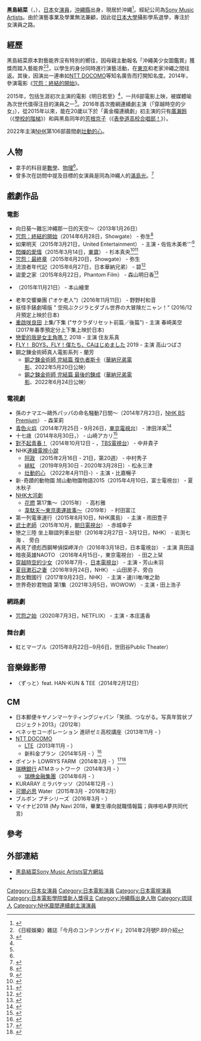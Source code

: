 {{noteTA
|G1=JP}}
{{藝人
| 類型 = 女演員
| 圖片 = 
| 圖片尺寸 = 
| 圖片簡介 = 
| 本名 = 
| 英文名 = 
| 外文名 = 黒島 結菜
| 外文 = 日文
| 綽號 = 
| 出生日期 = {{birth_date_and _age|1997|3|15}}
| 出生地點 = {{JPN}}[[沖繩縣|沖繩縣]][[糸滿市|糸滿市]]
| 逝世日期 = 
| 逝世地點 = 
| 籍貫 = [[沖繩縣|沖繩縣]]
| 國籍 = {{JPN}}
| 職業 = [[演員|演員]]
| 教育程度 = 
| 宗教信仰 = 
| 父母 = 
| 配偶 = 
| 兒女 = 
| 出道日期 = {{start date and age|2012}}
| 唱片公司 = 
| 經紀公司 = [[Sony_Music_Artists|Sony Music Artists]]
| imdb = 6410316
| awards = 
| 網站 = [http://yuinakuroshima.com/ 官方網站]
}}
{{japanese|japanese=黒島 結菜|kana=くろしま ゆいな|romaji=Kuroshima Yuina}}
'''黑島結菜'''（{{Lang-ja|黒島 結菜}}，{{bd|1997年|3月15日|||Kuroshima Yuina}}），[[日本|日本]]女[[演員|演員]]，[[沖繩縣|沖繩縣]]出身，現居於沖繩<ref name="talentsearch">{{Cite web |url=http://www.talentsearch.jp/column/%E9%BB%92%E5%B3%B6%E7%B5%90%E8%8F%9C%EF%BC%88%E3%81%8F%E3%82%8D%E3%81%97%E3%81%BE%E3%83%BB%E3%82%86%E3%81%84%E3%81%AA%EF%BC%89.html |title=次世代注目女優 黑島結菜 |accessdate=2014-10-19 |archive-date=2014-10-19 |archive-url=https://web.archive.org/web/20141019122805/http://www.talentsearch.jp/column/%E9%BB%92%E5%B3%B6%E7%B5%90%E8%8F%9C%EF%BC%88%E3%81%8F%E3%82%8D%E3%81%97%E3%81%BE%E3%83%BB%E3%82%86%E3%81%84%E3%81%AA%EF%BC%89.html |dead-url=no }}</ref>。經紀公司為[[Sony_Music_Artists|Sony Music Artists]]。由於演藝事業及學業無法兼顧，因此從[[日本大學|日本大學]]攝影學系退學，專注於女演員之路。

== 經歷 ==
黑島結菜原本對藝能界沒有特別的嚮往，因母親主動報名「沖繩美少女圖鑑賞」獲獎而踏入藝能界<ref name="nikkeienter">《日經娛樂》雜誌「今月のコンテンツガイド」2014年2月號P.89介紹</ref><ref>{{Cite web |url=http://news.walkerplus.com/article/63088/ |title=【映画美少女】黒島結菜に聞く15の質問 |accessdate=2015-08-13 |archive-date=2015-08-16 |archive-url=https://web.archive.org/web/20150816003545/http://news.walkerplus.com/article/63088/ |dead-url=no }}</ref>，以學生的身分同時進行演藝活動，在[[東京|東京]]和老家沖繩之間往返。其後，因演出一連串如[[NTT_DOCOMO|NTT DOCOMO]]等知名廣告而打開知名度。2014年，參演電影《[[咒怨#戲院版電影|咒怨：終結的開始]]》。

2015年，包括生涯初次主演的電影《明日若至》<ref name="girlsnews"/>，一共6部電影上映，被媒體喻為次世代值得注目的演員之一<ref name="talentsearch"/>。2016年首次擔綱連續劇主演（「穿越時空的少女」），從2015年以來，能在20歲以下於「黃金檔連續劇」初主演的只有[[廣瀨鈴|廣瀨鈴]]（《[[學校的階梯|學校的階梯]]》）和與黑島同年的[[芳根京子|芳根京子]]（《[[表參道高校合唱部！|表參道高校合唱部！]]》）。

2022年主演[[NHK|NHK]]第106部晨間劇[[灶動的心|灶動的心]]。

== 人物 ==
*拿手的科目是[[數學|數學]]、[[物理|物理]]<ref name="nikkeienter"/>。
*曾多次在訪問中提及目標的女演員是同為沖繩人的[[滿島光|滿島光]]。<ref>{{Cite web |url=http://www.excite.co.jp/News/entertainment_g/20150322/Menscyzo_201503_post_9387.html?_p=2 |title=広瀬すずを超える!?　太眉美少女・黒島結菜、能年玲奈に続いて「カルピス」新キャラクター抜擢でネクストブレイクに名乗り |accessdate=2015-04-13 |archive-date=2015-09-24 |archive-url=https://web.archive.org/web/20150924045014/http://www.excite.co.jp/News/entertainment_g/20150322/Menscyzo_201503_post_9387.html?_p=2 |dead-url=no }}</ref>

== 戲劇作品 ==
=== 電影 ===
* 向日葵～難忘沖繩那一日的天空～（2013年1月26日）
* [[咒怨#戲院版電影|咒怨：終結的開始]]（2014年6月28日，Showgate） - 弥生<ref>{{cite web|author =eo映画|url =http://eonet.jp/cinema/news/domestic/detail_7113.html|title =『呪怨 -終わりの始まり-』主要キャストを発表！青柳、トリンドル、金澤らが出演|date =2014-03-27|accessdate =2014-03-30|archive-url =https://web.archive.org/web/20140330112136/http://eonet.jp/cinema/news/domestic/detail_7113.html|archive-date =2014-03-30|dead-url =yes}}</ref>
* 如果明天（2015年3月21日，United Entertainment） - 主演・佐佐木美希'''<ref name="girlsnews">{{cite web|author =GirlsNews|url =http://girlsnews.tv/actress/167041|title =注目の若手女優 黒島結菜 映画「あしたになれば。」で主演に抜擢！|date =2014-07-11|accessdate =2014-08-11|deadurl =yes|archiveurl =https://web.archive.org/web/20140812211337/http://girlsnews.tv/actress/167041|archivedate =2014-08-12}}</ref>
* [[閃爍的愛情|閃爍的愛情]]（2015年3月14日，[[東寶|東寶]]） - 杉本真央<ref>{{cite web|author =サンケイスポーツ|url =http://www.sanspo.com/geino/news/20140811/oth14081105030012-n1.html|title =「ストロボ・エッジ」あまちゃんコンビをはじめ美男美女ズラリ|date =2014-08-11|accessdate =2014-08-11|archive-date =2014-08-12|archive-url =https://web.archive.org/web/20140812212614/http://www.sanspo.com/geino/news/20140811/oth14081105030012-n1.html|dead-url =no}}</ref><ref>{{cite web|author =映画.com|url =http://eiga.com/news/20140811/1/|title =福士蒼汰&有村架純「ストロボ・エッジ」映画化にW主演！4度目の共演で息ぴったり|date =2014-08-11|accessdate =2014-08-11|archive-date =2014-08-12|archive-url =https://web.archive.org/web/20140812203758/http://eiga.com/news/20140811/1/|dead-url =no}}</ref>
* [[咒怨#戲院版電影|咒怨：最終章]]（2015年6月20日，Showgate） - 弥生
* 流浪者年代記（2015年6月27日，日本華納兄弟） - 碧<ref>{{cite web|author =CinemaCafe.net|url =http://www.cinemacafe.net/article/2014/10/09/26476.html|title =黒島結菜、『ストレイヤーズ・クロニクル』に抜擢! 岡田将生&染谷将太らと競演|date =2014-10-09|accessdate =2014-10-09|archive-date =2014-10-19|archive-url =https://web.archive.org/web/20141019164849/http://www.cinemacafe.net/article/2014/10/09/26476.html|dead-url =no}}</ref>
* 盜愛之家（2015年8月22日，Phantom Film） - 森山明日香<ref>{{cite web|author =映画.com|url =http://eiga.com/news/20140814/2/|title =人気モデル・坂口健太郎＆成長株・黒島結菜「at home」で竹野内&松雪と家族役|date =2014-08-14|accessdate =2014-08-14|archive-date =2014-08-14|archive-url =https://web.archive.org/web/20140814061604/http://eiga.com/news/20140814/2/|dead-url =no}}</ref>
* {{link-ja|在流星消逝前|流れ星が消えないうちに#映画}}（2015年11月21日） - 本山繪里
* 老年交響樂團 ("オケ老人")（2016年11月11日） - 野野村和音
* 妖怪手錶劇場版 " 空飛ぶクジラとダブル世界の大冒険だニャン！" (2016/12月預定上映於日本)
* [[重啟咲良田|重啟咲良田]] 上集/下集 ("サクラダリセット前篇／後篇") - 主演 春崎美空 (2017年春季預定分上下集上映於日本)
* [[戀愛的我是女主角嗎？|戀愛的我是女主角嗎？]] 2018  - 主演 住友系真
* [[FLY！_BOYS，FLY！僕たち、CAはじめました|FLY！ BOYS，FLY！僕たち、CAはじめました]] 2019  - 主演 高山つばさ
* 鋼之錬金術師真人電影系列 - 蘭芳
** [[鋼之鍊金術師_完結篇_復仇者斯卡|鋼之鍊金術師 完結篇 復仇者斯卡]]（[[日本華納家庭娛樂|華納兄弟電影]]、2022年5月20日公映）
** [[鋼之鍊金術師_完結篇_最後的鍊成|鋼之鍊金術師 完結篇 最後的鍊成]]（[[日本華納家庭娛樂|華納兄弟電影]]、2022年6月24日公映）

=== 電視劇 ===
* 孫のナマエ〜鷗外パッパの命名騒動7日間〜（2014年7月23日，[[NHK_BS_Premium|NHK BS Premium]]） - 森茉莉 
* [[青色火焰|青色火焰]]（2014年7月25日 - 9月26日，[[東京電視台|東京電視台]]） - 津田洋美<ref>{{cite web|author =コミックナタリー|url =http://natalie.mu/comic/news/118654|title =「アオイホノオ」ヒロインは山本美月、他キャストも発表|date =2014-06-11|accessdate =2014-06-11|archive-date =2014-07-05|archive-url =https://web.archive.org/web/20140705050144/http://natalie.mu/comic/news/118654|dead-url =no}}</ref>
* 十七歳（2014年8月30日，{{link-ja|富士電視台TWO|フジテレビTWO}}） - 山崎アカリ<ref>{{cite web|author =テレビドカッチ|url =http://dogatch.jp/news/cx/27391|title =「ドラマ甲子園」大賞の現役高校生・青山ななみがドラマ監督初挑戦! 「最高の17歳の夏になりました」|date =2014-08-15|accessdate =2014-08-19|deadurl =yes|archiveurl =https://web.archive.org/web/20141108000942/http://dogatch.jp/news/cx/27391|archivedate =2014-11-08}}</ref>
* [[對不起青春！|對不起青春！]]（2014年10月12日 - ，[[TBS電視台|TBS電視台]]） - 中井貴子
*NHK[[連續電視小說|連續電視小說]]
**[[阿政|阿政]] （2015年2月16日 - 21日，第20週） - 中村秀子
**[[緋紅_(電視劇)|緋紅]] （2019年9月30日 - 2020年3月28日）- 松永三津
**[[心胸咚咚|灶動的心]] （2022年4月11日-）- 主演・比嘉暢子
* 新･奇蹟的動物園 旭山動物園物語2015（2015年4月10日，富士電視台） - 夏木秋子
*[[NHK大河劇|NHK大河劇]]
**[[花燃|花燃]] 第17集～（2015年） - 高杉雅
**[[韋駄天～東京奧運故事～|韋駄天～東京奧運故事～]]（2019年） - 村田富江
* 第一列電車運行（2015年8月10日，NHK廣島） - 主演・雨田豊子
* [[武士老師|武士老師]]（2015年10月，[[朝日電視台|朝日電視台]]） - 赤城幸子
* 戀之三陸 坐上聯誼列車出發!（2016年2月27日 - 3月12日，NHK） - 岩渕七海 、 旁白
* 再見了德彪西鋼琴偵探岬洋介（2016年3月18日，日本電視台） - 主演 真田遥 
* 暗夜英雄NAOTO （2016年4月15日-，東京電視台） - 田之上栞 
* [[穿越時空的少女_(電視劇)|穿越時空的少女]]（2016年7月-，[[日本電視台|日本電視台]]） - 主演・芳山未羽 
* [[夏目漱石之妻|夏目漱石之妻]]（2016年9月24日，NHK） - 山田房子、旁白
* 跑女戰國行（2017年9月23日，NHK） - 主演・速川唯/唯之助
* 世界奇妙君物語 第1集（2021年3月5日，WOWOW） - 主演・田上浩子

=== 網路劇 ===
* [[咒怨之始|咒怨之始]]（2020年7月3日，NETFLIX） - 主演・本庄遙香
=== 舞台劇 ===
* 虹とマーブル（2015年8月22日─9月6日，世田谷Public Theater）

== 音樂錄影帶 ==
* {{link-ja|SPICY CHOCOLATE|SPICY CHOCOLATE}}〈ずっと〉feat. HAN-KUN & TEE（2014年2月12日）

== CM ==
* 日本郵便キヤノンマーケティングジャパン「笑顔、つながる。写真年賀状プロジェクト2013」（2012年）
* ベネッセコーポレーション 進研ゼミ高校講座（2013年11月 - ）
* [[NTT_DOCOMO|NTT DOCOMO]]
** [[長期演進技術|LTE]]（2013年11月 - ）
** 新料金プラン（2014年5月 - ）<ref>{{cite web|author =navicon|url =http://navicon.jp/news/23489/|title =NTTドコモ、「カケホーダイ&パケあえる」渡辺謙、堀北真希、石原さとみ、松坂桃李、東出昌大、勝地涼、黒島結菜、すみれ、高橋ユウ、古田新太、羽生結弦、黒田エイミ出演TVCMを公開|date =2014-05-15|accessdate =2014-05-15|archive-date =2014-05-17|archive-url =https://web.archive.org/web/20140517120505/http://navicon.jp/news/23489/|dead-url =no}}</ref>
* ポイント LOWRYS FARM（2014年3月 - ）<ref>{{cite web|author =RBB TODAY|url =http://www.rbbtoday.com/article/2014/03/04/117490.html|title =ローリーズファーム新CMに黒島結菜|date =2014-03-04|accessdate =2014-03-30|archive-date =2014-03-30|archive-url =https://web.archive.org/web/20140330111842/http://www.rbbtoday.com/article/2014/03/04/117490.html|dead-url =no}}</ref><ref>{{cite web|author =FASHION HEADLINE（VOICE）|url =http://www.fashion-headline.com/article/2014/03/16/5535.html|title =新CMが話題の16歳。女優黒島結菜が語る"女の子ロード"【INTERVIEW】|date =2014-03-16|accessdate =2014-03-30|deadurl =yes|archiveurl =https://web.archive.org/web/20140330112526/http://www.fashion-headline.com/article/2014/03/16/5535.html|archivedate =2014-03-30}}</ref>
* [[瑞穗銀行|瑞穗銀行]] ATMネットワーク（2014年3月 - ）
** [[瑞穗金融集團|瑞穗金融集團]]（2014年6月 - ）
* KURARAY ミラバケッソ（2014年12月 - ）
* [[可爾必思|可爾必思]] Water（2015年3月 - 2016年2月）
* ブルボン プチシリーズ（2016年3月 - ）
* マイナビ2018 (My Navi 2018，畢業生導向就職情報篇；與哆啦A夢共同代言)

== 參考 ==
{{reflist|2}}

== 外部連結 ==
* [https://www.sma.co.jp/s/sma/artist/213 黑島結菜Sony Music Artists官方網站]{{Wayback|url=https://www.sma.co.jp/s/sma/artist/213 |date=20180908130559 }}
* {{IMDb name|6410316}}

{{NHK晨間連續劇主演演員}}
{{日本電影學院獎新人獎}}
{{DEFAULTSORT:Kuroshima Yuina}}
[[Category:日本女演員|Category:日本女演員]]
[[Category:日本電影演員|Category:日本電影演員]]
[[Category:日本電視演員|Category:日本電視演員]]
[[Category:日本電影學院獎新人獎得主|Category:日本電影學院獎新人獎得主]]
[[Category:沖繩縣出身人物|Category:沖繩縣出身人物]]
[[Category:琉球人|Category:琉球人]]
[[Category:NHK晨間連續劇主演演員|Category:NHK晨間連續劇主演演員]]